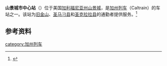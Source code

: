 '''山景城市中心站'''（{{lang-en|Downtown Mountain View station}}）位于美国[[加利福尼亚州|加利福尼亚州]][[山景城_(加利福尼亚州)|山景城]]，是[[加州列车|加州列车]]（Caltrain）的车站之一。该站为[[旧金山|旧金山]]、[[圣马刁县|圣马刁县]]和[[圣克拉拉县|圣克拉拉县]]的通勤者提供服务。<ref>{{cite web |url=http://www.caltrain.com/stations/MountainViewStation.html |title=Mountain View Station |accessdate=June 10, 2014 |archive-date=2014-06-25 |archive-url=https://web.archive.org/web/20140625103000/http://www.caltrain.com/stations/mountainviewstation.html |dead-url=no }}</ref>

==参考资料==
{{start rail box}}
{{s-inop|[[圣安东尼奥站|圣安东尼奥站]]}}
{{s-line|[[加州列车|加州列车]]}}
{{s-inop|[[森尼维尔站|森尼维尔站]]}}
{{end box}}

{{reflist}}

{{Caltrain}}

[[category:加州列车|category:加州列车]]